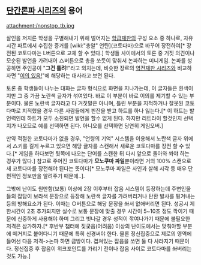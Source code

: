 == [[단간론파 시리즈]]의 용어 ==
attachment:/nonstop_tb.jpg

살인을 저지른 학생을 구별해내기 위해 벌어지는 [[학급재판]]의 구성 요소 중 하나로, 자유시간 파트에서 수집한 증거를 [wiki:"총알" 언탄](코토다마)으로 바꾸어 장전하여[* 장전된 코토다마는 L버튼으로 교체 할 수 있다.] 학생들 사이에서의 토론 중 거짓 의견이나 모순된 발언을 가려내어 △버튼으로 총을 쏘듯이 맞춰서 논파하는 미니게임. 논파를 성공하면 주인공이 "'''그건 틀려!'''"라고 외치는데, 비슷한 장르의 [[역전재판 시리즈]]와 비교하자면 "[[이의 있음!]]"에 해당하는 대사라고 보면 된다.

토론 중 학생들이 나누는 대화는 글자 형식으로 화면을 지나가는데, 이 글자들은 흰색이지만 그 중 가끔 노란색 글자가 섞여있다. 바로 이 부분이 바로 이의를 제기할 수 있는 부분이다. 물론 노란색 글자라고 다 거짓말은 아니며, 틀린 부분을 지적하거나 잘못된 코토다마로 지적했을 경우 다른 사람들에게 핀잔을 받고 하트를 하나 잃는다.[* 이 하트는 발언력인데 하트가 모두 소진되면 발언을 할수 없게 된다. 하지만 리트라이 할것인지 선택지가 나오므로 예를 선택하면 된다. 아니오를 선택하면 당연히 게임오버.]

만약 적절한 코토다마가 없을 경우, "언령의 기억" 시스템을 이용해서 노란색 글자 위에서 △키를 길게 누르고 있으면 해당 글자를 스캔해서 새로운 코토다마를 장전 할 수 있다.[* 게임을 하다보면 뒷쪽에 나오는 단어를 스캔한 뒤 다시 앞으로 돌아와 쏴야 하는 경우가 많다.] 참고로 주어진 코토다마가 '''모노쿠마 파일'''뿐이라면 거의 100% 스캔으로 새 코토다마를 장전해야 된다는 뜻이다[* 모노쿠마 파일은 사인과 살해 시각 등 매우 단편적인 정보만을 알려주기 때문에..].

그밖에 난이도 원만함(보통) 이상에 2장 이후부터 잡음 시스템이 등장하는데 주변인물들의 잡담이 보라색 문장으로 등장해 노란색 글자를 가려버리거나 탄환 발사를 튕겨내는등의 방해요소가 된다. 이때는 ○버튼으로 해당 문장을 쏴서 없애버리면 된다. 성공시 제한시간이 2초 추가되지만 실수로 보통 문장에 맞출 경우 시간이 5~10초 정도 깍이기 때문에 신중하게 사용해야 하며 그리고 빗나갈 경우 성적이 깎여나가기 때문에 불필요한 저격은 삼가하자.[* 후반부 챕터에 짖궂음(어려움) 이상의 난이도에서는 맞춰야할 부분에 떼거지로 붙어다니기 때문에 특히 신경써야 한다. 물론 정신집중으로 제로의 영역에 들어선 다음 저격->논파 하면 금방이다. 겹쳐있는 잡음을 쏘면 둘 다 사라지기 때문이다. 정신집중 후 잡음이 위크포인트를 가리기 전이나 잡음 사이로 코토다마를 쏴버리는 것도 가능.]

